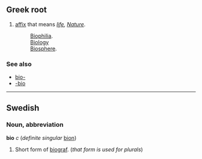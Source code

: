 ==Greek root==
#[[affix]] that means ''[[life]], [[Nature]]''.
#:[[w:Biophilia|Biophilia]].
#:[[w:Biology|Biology]]
#:[[w:Biosphere|Biosphere]].

===See also===
*[[bio-]]
*[[-bio]]

----
==Swedish==
===Noun, abbreviation===
'''bio''' ''c'' (''definite singular'' [[bion]])

# Short form of [[biograf]]. (''that form is used for plurals'')